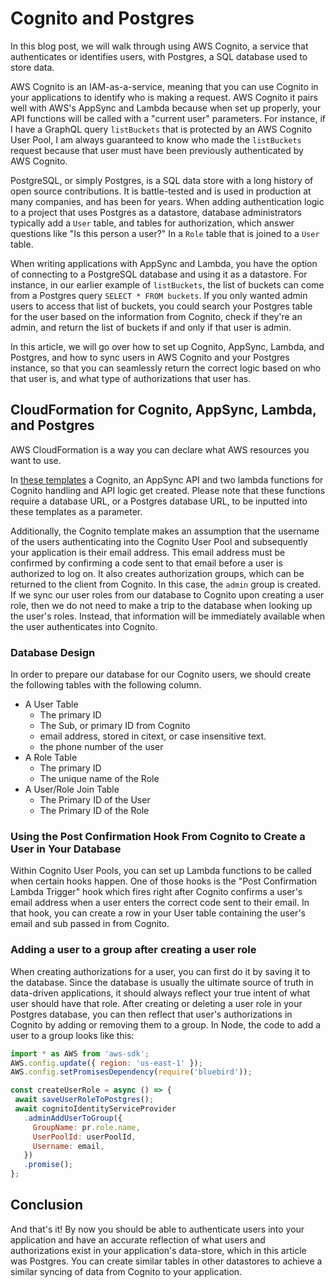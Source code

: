 <PublicLayout>

# Cognito and Postgres

In this blog post, we will walk through using AWS Cognito, a service that
authenticates or identifies users, with Postgres, a SQL database used to
store data.

AWS Cognito is an IAM-as-a-service, meaning that you can use Cognito in your
applications to identify who is making a request. AWS Cognito it pairs well
with AWS's AppSync and Lambda because when set up properly, your API
functions will be called with a "current user" parameters. For instance, if I
have a GraphQL query `listBuckets` that is protected by an AWS Cognito User
Pool, I am always guaranteed to know who made the `listBuckets` request
because that user must have been previously authenticated by AWS Cognito.

PostgreSQL, or simply Postgres, is a SQL data store with a long history of
open source contributions. It is battle-tested and is used in production at
many companies, and has been for years. When adding authentication logic to a
project that uses Postgres as a datastore, database administrators typically
add a `User` table, and tables for authorization, which answer questions like
"Is this person a user?" In a `Role` table that is joined to a `User` table.

When writing applications with AppSync and Lambda, you have the option of
connecting to a PostgreSQL database and using it as a datastore. For
instance, in our earlier example of `listBuckets`, the list of buckets can
come from a Postgres query `SELECT * FROM buckets`. If you only wanted admin
users to access that list of buckets, you could search your Postgres table
for the user based on the information from Cognito, check if they're an
admin, and return the list of buckets if and only if that user is admin.

In this article, we will go over how to set up Cognito, AppSync, Lambda, and
Postgres, and how to sync users in AWS Cognito and your Postgres instance, so
that you can seamlessly return the correct logic based on who that user is,
and what type of authorizations that user has.

## CloudFormation for Cognito, AppSync, Lambda, and Postgres

AWS CloudFormation is a way you can declare what AWS resources you want to
use.

In [these
templates](https://gist.github.com/shicholas/00f138eebd5ee7a02a9733d9933f0bf2)
a Cognito, an AppSync API and two lambda functions for Cognito handling and
API logic get created. Please note that these functions require a database
URL, or a Postgres database URL, to be inputted into these templates as a
parameter.

Additionally, the Cognito template makes an assumption that the username of
the users authenticating into the Cognito User Pool and subsequently your
application is their email address. This email address must be confirmed by
confirming a code sent to that email before a user is authorized to log on.
It also creates authorization groups, which can be returned to the client
from Cognito. In this case, the `admin` group is created. If we sync our user
roles from our database to Cognito upon creating a user role, then we do not
need to make a trip to the database when looking up the user's roles.
Instead, that information will be immediately available when the user
authenticates into Cognito.

### Database Design

In order to prepare our database for our Cognito users, we should create the
following tables with the following column.

* A User Table
  * The primary ID
  * The Sub, or primary ID from Cognito
  * email address, stored in citext, or case insensitive text.
  * the phone number of the user
* A Role Table
  * The primary ID
  * The unique name of the Role
* A User/Role Join Table
  * The Primary ID of the User
  * The Primary ID of the Role

### Using the Post Confirmation Hook From Cognito to Create a User in Your Database

Within Cognito User Pools, you can set up Lambda functions to be called when
certain hooks happen. One of those hooks is the "Post Confirmation Lambda
Trigger" hook which fires right after Cognito confirms a user's email address
when a user enters the correct code sent to their email. In that hook, you
can create a row in your User table containing the user's email and sub
passed in from Cognito.

### Adding a user to a group after creating a user role

When creating authorizations for a user, you can first do it by saving it to
the database. Since the database is usually the ultimate source of truth in
data-driven applications, it should always reflect your true intent of what
user should have that role. After creating or deleting a user role in your
Postgres database, you can then reflect that user's authorizations in Cognito
by adding or removing them to a group. In Node, the code to add a user to a
group looks like this:

```js
import * as AWS from 'aws-sdk';
AWS.config.update({ region: 'us-east-1' });
AWS.config.setPromisesDependency(require('bluebird'));

const createUserRole = async () => {
 await saveUserRoleToPostgres();
 await cognitoIdentityServiceProvider
   .adminAddUserToGroup({
     GroupName: pr.role.name,
     UserPoolId: userPoolId,
     Username: email,
   })
   .promise();
};
```

## Conclusion

And that's it! By now you should be able to authenticate users into your
application and have an accurate reflection of what users and authorizations
exist in your application's data-store, which in this article was Postgres.
You can create similar tables in other datastores to achieve a similar
syncing of data from Cognito to your application.

</PublicLayout>
